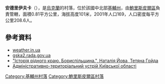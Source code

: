{{coord|50|24|18|N|31|4|18|E|scale:30000|display=title}}

'''安德里伊夫卡'''（{{lang-uk|Андріївка}}），是[[烏克蘭|烏克蘭]]的村落，位於該國中北部[[基輔州|基輔州]]，由[[鮑里斯皮爾區|鮑里斯皮爾區]]負責管轄，面積0.81平方公里，海拔高度101米，2001年人口169，人口密度每平方公里208.6人。

==參考資料==
*[http://weather.in.ua/ua/kievskaja/172 weather.in.ua] {{Wayback|url=http://weather.in.ua/ua/kievskaja/172 |date=20170615203345 }}</ref>
*[http://gska2.rada.gov.ua/pls/z7502/A005?rdat1=21.09.2009&rf7571=15237 gska2.rada.gov.ua]{{dead link|date=2017年12月 |bot=InternetArchiveBot |fix-attempted=yes }}
* [https://archive.is/20121222160144/http://borispol-rada.gov.ua/english/boryspil-district-12.html "Історія рідного краю. Бориспільщина.", Наталія Йова, Тетяна Гойда]
* [https://web.archive.org/web/20120205185904/http://www.rada.gov.ua/zakon/new/ADM/zmistko.html Адміністративно-територіальний устрій Київської області]

{{DEFAULTSORT:Андріївка}}
[[Category:基輔州村落|Category:基輔州村落]]
[[Category:鮑里斯皮爾區村落|Category:鮑里斯皮爾區村落]]


{{Kiev-geo-stub}}